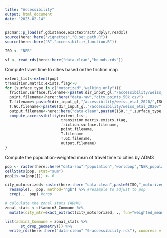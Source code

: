 ```yaml
---
title: "Accessibility"
output: html_document
date: "2023-02-14"
---
```


```r
pacman::p_load(sf,gdistance,exactextractr,dplyr,readxl)
source(here::here("vignettes","0.set_path.R"))
source(here::here("R","accessibility_function.R"))

ISO <- "NER"

sf <- read_rds(here::here("data-clean","bounds.rds"))
```
Compute travel time to cities based on the friction map
```r
extent_list<-extent(pop)
transition.matrix.exists.flag<-0
for (surface_type in c("motorized","walking_only")){
  friction.surface.filename<-paste0(dir_input_gl,"/accessibility/weiss_etal_2020/2020_",surface_type,"_friction_surface.geotiff")
  point.filename<-here::here("data-raw","city_points_50k.csv")
  T.filename<-paste0(dir_input_gl,"/accessibility/weiss_etal_2020/",ISO,"_",surface_type,"_study_area_T.rds")
  T.GC.filename<-paste0(dir_input_gl,"/accessibility/weiss_etal_2020/",ISO,"_",surface_type,"_study_area_T_GC.rds")
  output.filename<-here::here("data-clean",paste0(ISO,"_",surface_type,"_travel_time_to_city_50k.tif"))
  compute_accesssibility(extent_list,
                         transition.matrix.exists.flag,
                         friction.surface.filename,
                         point.filename,
                         T.filename,
                         T.GC.filename,
                         output.filename)
}
```
Compute the population-weighted mean of travel time to cities by ADM3
```r
pop <- raster(here::here("data-raw","population","worldpop","NER_population_v1_0_gridded_fact10.tif"))
cellStats(pop, stat="sum")
pop[is.na(pop[])] <- 0

city_motororized<-raster(here::here("data-clean",paste0(ISO,"_motorized_travel_time_to_city_50k.tif"))) %>% 
  resample(., pop, method="ngb") %>% #resample to adjust to pop
  crop(.,  pop) #crop

# calculate the zonal stats (ADM4)
zonal_stats <-sf$admin3_Commune %>% 
  mutate(city_mtr=exact_extract(city_motororized, ., fun="weighted_mean", weights=pop))

list(admin3_Commune = zonal_stats %>%
       st_drop_geometry()) %>% 
  write_rds(here::here("data-clean","6-accessibility.rds"), compress = "gz")
```
